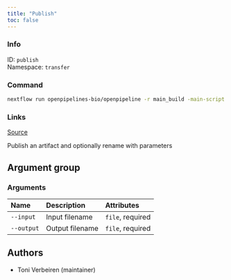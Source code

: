 ```yaml
---
title: "Publish"
toc: false
---
```


::: {.column-margin}

### Info

ID: `publish`  
Namespace: `transfer`

### Command

```bash
nextflow run openpipelines-bio/openpipeline -r main_build -main-script target/nextflow/transfer/publish/main.nf --help
```

### Links
[Source](https://github.com/openpipelines-bio/openpipeline/blob/main/src/transfer/publish){.btn-action .btn-sm .btn-info .btn role="button"}

:::

Publish an artifact and optionally rename with parameters

## Argument group

### Arguments

|Name       |Description     |Attributes       |
|:----------|:---------------|:----------------|
|`--input`  |Input filename  |`file`, required |
|`--output` |Output filename |`file`, required |

## Authors

  * Toni Verbeiren (maintainer)

